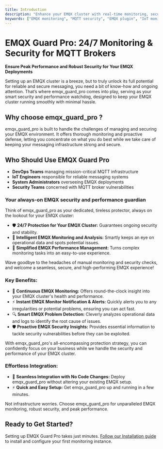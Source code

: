 ```yaml
---
title: Introduction
description: "Enhance your EMQX cluster with real-time monitoring, security alerts, and performance optimization without code changes or complex setup."
keywords: ["EMQX monitoring", "MQTT security", "EMQX plugin", "IoT monitoring", "MQTT broker security"]
---
```

# EMQX Guard Pro: 24/7 Monitoring & Security for MQTT Brokers

**Ensure Peak Performance and Robust Security for Your EMQX Deployments**

Setting up an EMQX cluster is a breeze, but to truly unlock its full potential for reliable and secure messaging, you need a bit of know-how and ongoing attention. That’s where emqx_guard_pro comes into play, serving as your smart security and performance watchdog, designed to keep your EMQX cluster running smoothly with minimal hassle.

## Why choose emqx_guard_pro ?

emqx_guard_pro is built to handle the challenges of managing and securing your EMQX environment. It offers thorough monitoring and proactive defense, letting you concentrate on what you do best while we take care of keeping your messaging infrastructure strong and secure.

## Who Should Use EMQX Guard Pro

- **DevOps Teams** managing mission-critical MQTT infrastructure
- **IoT Engineers** responsible for reliable messaging systems
- **System Administrators** overseeing EMQX deployments
- **Security Teams** concerned with MQTT broker vulnerabilities

### Your always-on EMQX security and performance guardian

Think of emqx_guard_pro as your dedicated, tireless protector, always on the lookout for your EMQX cluster:

- 🛡️ **24/7 Protection for Your EMQX Cluster:** Guarantees ongoing security and stability.
- 🧠 **Intelligent EMQX Monitoring and Analysis:** Smartly keeps an eye on operational data and spots potential issues.
- 🚀 **Simplified EMQX Performance Management:** Turns complex monitoring tasks into an easy-to-use experience.

Wave goodbye to the headaches of manual monitoring and security checks, and welcome a seamless, secure, and high-performing EMQX experience!

### Key Benefits:

- 🚀 **Continuous EMQX Monitoring:** Offers round-the-clock insight into your EMQX cluster's health and performance.
- ⚡ **Instant EMQX Monitor Notification & Alerts:** Quickly alerts you to any irregularities or potential problems, ensuring you can act fast.
- 🔍 **Smart EMQX Problem Detection:** Cleverly analyzes operational data and logs to identify the root cause of issues.
- 🛡️ **Proactive EMQX Security Insights:** Provides essential information to tackle security vulnerabilities before they can be exploited.

With emqx_guard_pro's all-encompassing protection strategy, you can confidently focus on your business while we handle the security and performance of your EMQX cluster.

### Effortless Integration:

- 🔌 **Seamless Integration with No Code Changes:** Deploy emqx_guard_pro without altering your existing EMQX setup.
- ⚡ **Quick and Easy Setup:** Get emqx_guard_pro up and running in a few minutes.

Not infrastructure worries. Choose emqx_guard_pro for unparalleled EMQX
monitoring, robust security, and peak performance.

## Ready to Get Started?

Setting up EMQX Guard Pro takes just minutes. [Follow our Installation guide](/EMQX-Guard-Pro/Installation) to install and configure your first monitoring instance.